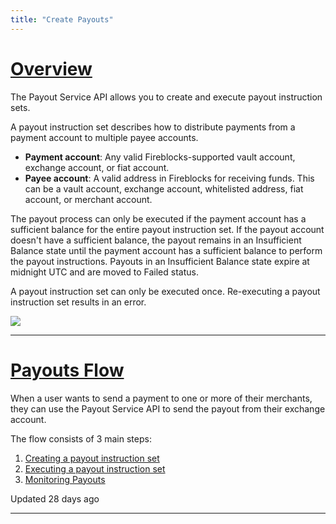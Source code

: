 ```yaml
---
title: "Create Payouts"
---
```


# [Overview](#overview)

The Payout Service API allows you to create and execute payout instruction sets.

A payout instruction set describes how to distribute payments from a payment account to multiple payee accounts.

*   **Payment account**: Any valid Fireblocks-supported vault account, exchange account, or fiat account.
*   **Payee account**: A valid address in Fireblocks for receiving funds. This can be a vault account, exchange account, whitelisted address, fiat account, or merchant account.

The payout process can only be executed if the payment account has a sufficient balance for the entire payout instruction set. If the payout account doesn't have a sufficient balance, the payout remains in an Insufficient Balance state until the payment account has a sufficient balance to perform the payout instructions. Payouts in an Insufficient Balance state expire at midnight UTC and are moved to Failed status.

A payout instruction set can only be executed once. Re-executing a payout instruction set results in an error.

  
![](https://files.readme.io/d3f16e9-swimlanes-0824f23d87b6476b8fce5eb945f197cd.png)  

* * *

  
# [Payouts Flow](#payouts-flow)

When a user wants to send a payment to one or more of their merchants, they can use the Payout Service API to send the payout from their exchange account.

The flow consists of 3 main steps:

1.  [Creating a payout instruction set](/reference/executing-payouts#creating-a-payout-instruction-set)
2.  [Executing a payout instruction set](/reference/executing-payouts#executing-a-payout-instruction-set)
3.  [Monitoring Payouts](/reference/executing-payouts#executing-a-payout-instruction-set)

Updated 28 days ago

* * *